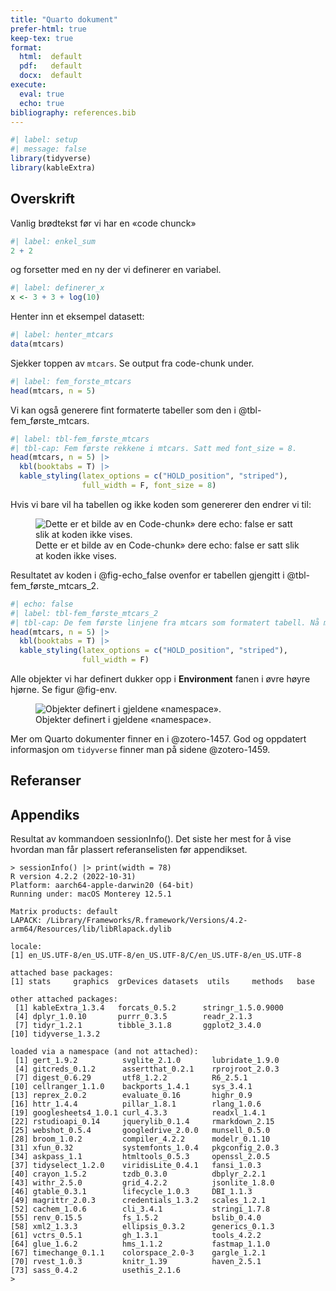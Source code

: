 ```yaml
---
title: "Quarto dokument"
prefer-html: true
keep-tex: true
format: 
  html:  default
  pdf:   default
  docx:  default
execute: 
  eval: true
  echo: true
bibliography: references.bib
---
```


```r
#| label: setup
#| message: false
library(tidyverse)
library(kableExtra)
```

## Overskrift

Vanlig brødtekst før vi har en «code chunck»

```r
#| label: enkel_sum
2 + 2
```

og forsetter med en ny der vi definerer en variabel.

```r
#| label: definerer_x
x <- 3 + 3 + log(10)
```

Henter inn et eksempel datasett:

```r
#| label: henter_mtcars
data(mtcars)
```

Sjekker toppen av `mtcars`.
Se output fra code-chunk under.

```r
#| label: fem_forste_mtcars
head(mtcars, n = 5)
```

Vi kan også generere fint formaterte tabeller som den i @tbl-fem_første_mtcars.

```r
#| label: tbl-fem_første_mtcars
#| tbl-cap: Fem første rekkene i mtcars. Satt med font_size = 8.
head(mtcars, n = 5) |>
  kbl(booktabs = T) |>
  kable_styling(latex_options = c("HOLD_position", "striped"),
                full_width = F, font_size = 8)
```

Hvis vi bare vil ha tabellen og ikke koden som genererer den endrer vi til:

![Dette er et bilde av en Code-chunk» dere echo: false er satt slik at koden ikke vises.](echo-false.png){#fig-echo_false}

Resultatet av koden i @fig-echo_false ovenfor er tabellen gjengitt i @tbl-fem_første_mtcars_2.

```r
#| echo: false
#| label: tbl-fem_første_mtcars_2
#| tbl-cap: De fem første linjene fra mtcars som formatert tabell. Nå med normal font størrelse.
head(mtcars, n = 5) |>
  kbl(booktabs = T) |>
  kable_styling(latex_options = c("HOLD_position", "striped"),
                full_width = F)
```

Alle objekter vi har definert dukker opp i **Environment** fanen i øvre høyre hjørne.
Se figur @fig-env.

![Objekter definert i gjeldene «namespace».](Env.png){#fig-env fig-align="center"}

Mer om Quarto dokumenter finner en i @zotero-1457. God og oppdatert informasjon om `tidyverse` finner man på sidene @zotero-1459.

## Referanser

::: {#refs}
:::

## Appendiks

Resultat av kommandoen sessionInfo().
Det siste her mest for å vise hvordan man får plassert referanselisten før appendikset.

    > sessionInfo() |> print(width = 78)
    R version 4.2.2 (2022-10-31)
    Platform: aarch64-apple-darwin20 (64-bit)
    Running under: macOS Monterey 12.5.1

    Matrix products: default
    LAPACK: /Library/Frameworks/R.framework/Versions/4.2-arm64/Resources/lib/libRlapack.dylib

    locale:
    [1] en_US.UTF-8/en_US.UTF-8/en_US.UTF-8/C/en_US.UTF-8/en_US.UTF-8

    attached base packages:
    [1] stats     graphics  grDevices datasets  utils     methods   base     

    other attached packages:
     [1] kableExtra_1.3.4   forcats_0.5.2      stringr_1.5.0.9000
     [4] dplyr_1.0.10       purrr_0.3.5        readr_2.1.3       
     [7] tidyr_1.2.1        tibble_3.1.8       ggplot2_3.4.0     
    [10] tidyverse_1.3.2   

    loaded via a namespace (and not attached):
     [1] gert_1.9.2          svglite_2.1.0       lubridate_1.9.0    
     [4] gitcreds_0.1.2      assertthat_0.2.1    rprojroot_2.0.3    
     [7] digest_0.6.29       utf8_1.2.2          R6_2.5.1           
    [10] cellranger_1.1.0    backports_1.4.1     sys_3.4.1          
    [13] reprex_2.0.2        evaluate_0.16       highr_0.9          
    [16] httr_1.4.4          pillar_1.8.1        rlang_1.0.6        
    [19] googlesheets4_1.0.1 curl_4.3.3          readxl_1.4.1       
    [22] rstudioapi_0.14     jquerylib_0.1.4     rmarkdown_2.15     
    [25] webshot_0.5.4       googledrive_2.0.0   munsell_0.5.0      
    [28] broom_1.0.2         compiler_4.2.2      modelr_0.1.10      
    [31] xfun_0.32           systemfonts_1.0.4   pkgconfig_2.0.3    
    [34] askpass_1.1         htmltools_0.5.3     openssl_2.0.5      
    [37] tidyselect_1.2.0    viridisLite_0.4.1   fansi_1.0.3        
    [40] crayon_1.5.2        tzdb_0.3.0          dbplyr_2.2.1       
    [43] withr_2.5.0         grid_4.2.2          jsonlite_1.8.0     
    [46] gtable_0.3.1        lifecycle_1.0.3     DBI_1.1.3          
    [49] magrittr_2.0.3      credentials_1.3.2   scales_1.2.1       
    [52] cachem_1.0.6        cli_3.4.1           stringi_1.7.8      
    [55] renv_0.15.5         fs_1.5.2            bslib_0.4.0        
    [58] xml2_1.3.3          ellipsis_0.3.2      generics_0.1.3     
    [61] vctrs_0.5.1         gh_1.3.1            tools_4.2.2        
    [64] glue_1.6.2          hms_1.1.2           fastmap_1.1.0      
    [67] timechange_0.1.1    colorspace_2.0-3    gargle_1.2.1       
    [70] rvest_1.0.3         knitr_1.39          haven_2.5.1        
    [73] sass_0.4.2          usethis_2.1.6      
    > 
